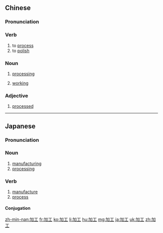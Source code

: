==Chinese==
{{zh-forms}}

===Pronunciation===
{{zh-pron
|m=jiāgōng
|c=gaa1 gung1
|h=pfs=kâ-kûng
|mn=ka-kang/ke-kang
|cat=v,n,a
}}

===Verb===
{{zh-verb}}

# to [[process]] {{gloss|to perform mechanical or chemical operations}}
# to [[polish]] {{gloss|to improve, refine}}

===Noun===
{{zh-noun}}

# [[processing]] {{gloss|of a mechanical or chemical nature}}
#: {{zh-x|材料 加工 工程|material '''processing''' engineering}}
#: {{zh-x|農產品 加工|'''processing''' of agricultural products}}
# [[working]] {{gloss|of machinery}}

===Adjective===
{{zh-adj}}

# {{lb|zh|attributive}} [[processed]]
#: {{zh-x|加工 食品|'''processed''' food}}

{{zh-cat|Elementary}}

----

==Japanese==
{{ja-kanjitab|か|こう|yomi=on}}

===Pronunciation===
{{ja-pron|かこう|y=o}}

===Noun===
{{ja-noun|かこう}}

# [[manufacturing]]
# [[processing]]

===Verb===
{{ja-verb-suru|tr=trans|かこう}}

# [[manufacture]]
# [[process]]

====Conjugation====
{{ja-suru|かこう}}

[[zh-min-nan:加工]]
[[fr:加工]]
[[ko:加工]]
[[li:加工]]
[[hu:加工]]
[[mg:加工]]
[[ja:加工]]
[[uk:加工]]
[[zh:加工]]